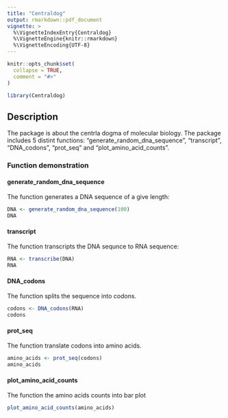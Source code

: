 ```yaml
---
title: "Centraldog"
output: rmarkdown::pdf_document
vignette: >
  %\VignetteIndexEntry{Centraldog}
  %\VignetteEngine{knitr::rmarkdown}
  %\VignetteEncoding{UTF-8}
---
```


```r
knitr::opts_chunk$set(
  collapse = TRUE,
  comment = "#>"
)
```

```r
library(Centraldog)
```

## Description

The package is about the centrla dogma of molecular biology. The package includes 5 distint functions: "generate_random_dna_sequence", "transcript", "DNA_codons", "prot_seq" and "plot_amino_acid_counts".

### Function demonstration

#### generate_random_dna_sequence

The function generates a DNA sequence of a give length:

```r
DNA <- generate_random_dna_sequence(100)
DNA
```

#### transcript

The function transcripts the DNA sequnce to RNA sequence:

```r
RNA <- transcribe(DNA)
RNA
```

#### DNA_codons

The function splits the sequence into codons.

```r
codons <- DNA_codons(RNA)
codons
```

#### prot_seq

The function translate codons into amino acids.

```r
amino_acids <- prot_seq(codons)
amino_acids
```

#### plot_amino_acid_counts

The function the amino acids counts into bar plot

```r
plot_amino_acid_counts(amino_acids)
```
